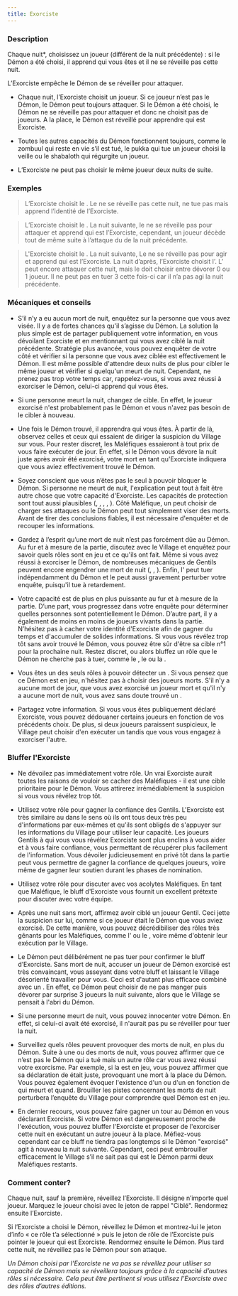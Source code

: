 ```yaml
---
title: Exorciste
---
```



<Role EXORCISTE header />

### Description

Chaque nuit*, choisissez un joueur (différent de la nuit précédente) : si le Démon a été choisi, il apprend qui vous êtes et il ne se réveille pas cette nuit.

L’Exorciste empêche le Démon de se réveiller pour attaquer.

-   Chaque nuit, l’Exorciste choisit un joueur. Si ce joueur n’est pas le Démon, le Démon peut toujours attaquer. Si le Démon a été choisi, le Démon ne se réveille pas pour attaquer et donc ne choisit pas de joueurs. A la place, le Démon est réveillé pour apprendre qui est Exorciste.

-   Toutes les autres capacités du Démon fonctionnent toujours, comme le zombuul qui reste en vie s’il est tué, le pukka qui tue un joueur choisi la veille ou le shabaloth qui régurgite un joueur. 

-   L’Exorciste ne peut pas choisir le même joueur deux nuits de suite.

### Exemples

> L’Exorciste choisit le <Role SHABALOTH />. Le <Role SHABALOTH /> ne se réveille pas cette nuit, ne tue pas mais apprend l’identité de l’Exorciste.

> L’Exorciste choisit le <Role PUKKA />. La nuit suivante, le <Role PUKKA /> ne se réveille pas pour attaquer et apprend qui est l’Exorciste, cependant, un joueur décède tout de même suite à l’attaque du <Role PUKKA /> de la nuit précédente.

> L'Exorciste choisit le <Role PO />. La nuit suivante, Le <Role PO /> ne se réveille pas pour agir et apprend qui est l’Exorciste. La nuit d’après, l’Exorciste choisit l’<Role ASSASSIN />. L’<Role ASSASSIN /> peut encore attaquer cette nuit, mais le <Role PO /> doit choisir entre dévorer 0 ou 1 joueur. Il ne peut pas en tuer 3 cette fois-ci car il n’a pas agi la nuit précédente.

### Mécaniques et conseils

- S’il n’y a eu aucun mort de nuit, enquêtez sur la personne que vous avez visée. Il y a de fortes chances qu'il s’agisse du Démon. La solution la plus simple est de partager publiquement votre information, en vous dévoilant Exorciste et en mentionnant qui vous avez ciblé la nuit précédente. Stratégie plus avancée, vous pouvez enquêter de votre côté et vérifier si la personne que vous avez ciblée est effectivement le Démon. Il est même possible d'attendre deux nuits de plus pour cibler le même joueur et vérifier si quelqu'un meurt de nuit. Cependant, ne prenez pas trop votre temps car, rappelez-vous, si vous avez réussi à exorciser le Démon, celui-ci apprend qui vous êtes.

- Si une personne meurt la nuit, changez de cible. En effet, le joueur exorcisé n'est probablement pas le Démon et vous n'avez pas besoin de le cibler à nouveau.

- Une fois le Démon trouvé, il apprendra qui vous êtes. À partir de là, observez celles et ceux qui essaient de diriger la suspicion du Village sur vous. Pour rester discret, les Maléfiques essaieront à tout prix de vous faire exécuter de jour. En effet, si le Démon vous dévore la nuit juste après avoir été exorcisé, votre mort en tant qu'Exorciste indiquera que vous aviez effectivement trouvé le Démon.

- Soyez conscient que vous n’êtes pas le seul à pouvoir bloquer le Démon. Si personne ne meurt de nuit, l'explication peut tout à fait être autre chose que votre capacité d'Exorciste. Les capacités de protection sont tout aussi plausibles (<Role MARIN />, <Role AUBERGISTE />, <Role HERBORISTE />, <Role PACIFISTE />, <Role FOU />). Côté Maléfique, un <Role PO /> peut choisir de charger ses attaques ou le Démon peut tout simplement viser des morts. Avant de tirer des conclusions fiables, il est nécessaire d'enquêter et de recouper les informations.

- Gardez à l’esprit qu’une mort de nuit n’est pas forcément dûe au Démon. Au fur et à mesure de la partie, discutez avec le Village et enquêtez pour savoir quels rôles sont en jeu et ce qu'ils ont fait. Même si vous avez réussi à exorciser le Démon, de nombreuses mécaniques de Gentils peuvent encore engendrer une mort de nuit (<Role PARIEUR />, <Role COMMERE />, <Role INVENTEUR />). Enfin, l'<Role ASSASSIN /> peut tuer indépendamment du Démon et le <Role PUKKA /> peut aussi gravement perturber votre enquête, puisqu'il tue à retardement.

- Votre capacité est de plus en plus puissante au fur et à mesure de la partie. D’une part, vous progressez dans votre enquête pour déterminer quelles personnes sont potentiellement le Démon. D’autre part, il y a également de moins en moins de joueurs vivants dans la partie. N’hésitez pas à cacher votre identité d'Exorciste afin de gagner du temps et d'accumuler de solides informations. Si vous vous révélez trop tôt sans avoir trouvé le Démon, vous pouvez être sûr d'être sa cible n°1 pour la prochaine nuit. Restez discret, ou alors bluffez un rôle que le Démon ne cherche pas à tuer, comme le <Role MARIN />, le <Role FOU /> ou la <Role BRUTE />.

- Vous êtes un des seuls rôles à pouvoir détecter un <Role ZOMBUUL />. Si vous pensez que ce Démon est en jeu, n'hésitez pas à choisir des joueurs morts. S'il n'y a aucune mort de jour, que vous avez exorcisé un joueur mort et qu'il n'y a aucune mort de nuit, vous avez sans doute trouvé un <Role ZOMBUUL />.

- Partagez votre information. Si vous vous êtes publiquement déclaré Exorciste, vous pouvez dédouaner certains joueurs en fonction de vos précédents choix. De plus, si deux joueurs paraissent suspicieux, le Village peut choisir d'en exécuter un tandis que vous vous engagez à exorciser l'autre.

### Bluffer l'Exorciste

- Ne dévoilez pas immédiatement votre rôle. Un vrai Exorciste aurait toutes les raisons de vouloir se cacher des Maléfiques - il est une cible prioritaire pour le Démon. Vous attirerez irrémédiablement la suspicion si vous vous révélez trop tôt.

- Utilisez votre rôle pour gagner la confiance des Gentils. L'Exorciste est très similaire au <Role MERCENAIRE /> dans le sens où ils ont tous deux très peu d'informations par eux-mêmes et qu'ils sont obligés de s'appuyer sur les informations du Village pour utiliser leur capacité. Les joueurs Gentils à qui vous vous révélez Exorciste sont plus enclins à vous aider et à vous faire confiance, vous permettant de récupérer plus facilement de l'information. Vous dévoiler judicieusement en privé tôt dans la partie peut vous permettre de gagner la confiance de quelques joueurs, voire même de gagner leur soutien durant les phases de nomination.

- Utilisez votre rôle pour discuter avec vos acolytes Maléfiques. En tant que Maléfique, le bluff d'Exorciste vous fournit un excellent prétexte pour discuter avec votre équipe.

- Après une nuit sans mort, affirmez avoir ciblé un joueur Gentil. Ceci jette la suspicion sur lui, comme si ce joueur était le Démon que vous aviez exorcisé. De cette manière, vous pouvez décrédibiliser des rôles très gênants pour les Maléfiques, comme l'<Role HERBORISTE /> ou le <Role PACIFISTE />, voire même d'obtenir leur exécution par le Village.

- Le Démon peut délibérément ne pas tuer pour confirmer le bluff d’Exorciste. Sans mort de nuit, accuser un joueur de Démon exorcisé est très convaincant, vous asseyant dans votre bluff et laissant le Village désorienté travailler pour vous. Ceci est d'autant plus efficace combiné avec un <Role PO />. En effet, ce Démon peut choisir de ne pas manger puis dévorer par surprise 3 joueurs la nuit suivante, alors que le Village se pensait à l'abri du Démon.

- Si une personne meurt de nuit, vous pouvez innocenter votre Démon. En effet, si celui-ci avait été exorcisé, il n'aurait pas pu se réveiller pour tuer la nuit.

- Surveillez quels rôles peuvent provoquer des morts de nuit, en plus du Démon. Suite à une ou des morts de nuit, vous pouvez affirmer que ce n’est pas le Démon qui a tué mais un autre rôle car vous avez réussi votre exorcisme. Par exemple, si la <Role COMMERE /> est en jeu, vous pouvez affirmer que sa déclaration de <Role COMMERE /> était juste, provoquant une mort à la place du Démon. Vous pouvez également évoquer l'existence d'un <Role ASSASSIN /> ou d'un <Role PARRAIN /> en fonction de qui meurt et quand. Brouiller les pistes concernant les morts de nuit perturbera l’enquête du Village pour comprendre quel Démon est en jeu.

- En dernier recours, vous pouvez faire gagner un tour au Démon en vous déclarant Exorciste. Si votre Démon est dangereusement proche de l'exécution, vous pouvez bluffer l'Exorciste et proposer de l'exorciser cette nuit en exécutant un autre joueur à la place. Méfiez-vous cependant car ce bluff ne tiendra pas longtemps si le Démon "exorcisé" agit à nouveau la nuit suivante. Cependant, ceci peut embrouiller efficacement le Village s’il ne sait pas qui est le Démon parmi deux Maléfiques restants.

### Comment conter?

Chaque nuit, sauf la première, réveillez l’Exorciste. Il désigne n’importe quel joueur. Marquez le joueur choisi avec le jeton de rappel "Ciblé". Rendormez ensuite l’Exorciste.

Si l’Exorciste a choisi le Démon, réveillez le Démon et montrez-lui le jeton d’info « ce rôle t’a sélectionné » puis le jeton de rôle de l’Exorciste puis pointer le joueur qui est Exorciste. Rendormez ensuite le Démon. Plus tard cette nuit, ne réveillez pas le Démon pour son attaque.

_Un Démon choisi par l’Exorciste ne va pas se réveillez pour utiliser sa capacité de Démon mais se réveillera toujours grâce à la capacité d’autres rôles si nécessaire. Cela peut être pertinent si vous utilisez l’Exorciste avec des rôles d’autres éditions._